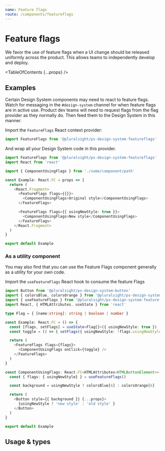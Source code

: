 ```yaml
---
name: Feature flags
route: /components/featureflags
---
```


# Feature flags

<Intro>
  We favor the use of feature flags when a UI change should be released
  uniformly across the product. This allows teams to independently develop
  and deploy.
</Intro>

<TableOfContents {...props} />

## Examples

Certain Design System components may need to react to feature flags. Watch for
messaging in the `#design-system` channel for when feature flags are in active
use. Product dev teams will need to request flags from the flag provider as
they normally do. Then feed them to the Design System in this manner.

Import the `FeatureFlags` React context provider:

```typescript noRender startExpanded
import FeatureFlags from '@pluralsight/ps-design-system-featureflags'
```

And wrap all your Design System code in this provider.

```typescript noRender startExpanded
import FeatureFlags from '@pluralsight/ps-design-system-featureflags'
import React from 'react'

import { ComponentUsingFlags } from './some/component/path'

const Example: React.FC = props => {
  return (
    <React.Fragment>
      <FeatureFlags flags={{}}>
        <ComponentUsingFlags>Original style</ComponentUsingFlags>
      </FeatureFlags>

      <FeatureFlags flags={{ usingNewStyle: true }}>
        <ComponentUsingFlags>New style</ComponentUsingFlags>
      </FeatureFlags>
    </React.Fragment>
  )
}

export default Example
```

### As a utility component

You may also find that you can use the Feature Flags component generally as a
utility for your own code.

Import the `useFeatureFlags` React hook to consume the feature Flags


```typescript
import Button from '@pluralsight/ps-design-system-button'
import { colorsBlue, colorsOrange } from '@pluralsight/ps-design-system-core'
import { useFeatureFlags } from '@pluralsight/ps-design-system-featureflags'
import React, { HTMLAttributes, useState } from 'react'

type Flag = { [name:string]: string | boolean | number }

const Example: React.FC = () => {
  const [flags, setFlags] = useState<Flag[]>({ usingNewStyle: true })
  const toggle = () => { setFlags({ usingNewStyle: !flags.usingNewStyle }) }

  return (
    <FeatureFlags flags={flags}>
      <ComponentUsingFlags onClick={toggle} />
    </FeatureFlags>
  )
}

const ComponentUsingFlags: React.FC<HTMLAttributes<HTMLButtonElement>> = props => {
  const { flags: { usingNewStyle} } = useFeatureFlags()

  const background = usingNewStyle ? colorsBlue[6] : colorsOrange[6]

  return (
    <Button style={{ background }} {...props}>
      {usingNewStyle ? 'new style' : 'old style' }
    </Button>
  )
}

export default Example
```


## Usage & types

<Usage
  install="npm install @pluralsight/ps-design-system-featureflags"
  import="import FeatureFlags from '@pluralsight/ps-design-system-featureflags'"
  packageName="featureflags"
/>

<TypesTable>
  <TypesProp
    name="children"
    type="React.ReactNode"
    desc="children that need this context"
  />
  <TypesProp
    name="flags"
    type="{ [name:string]: string | boolean | number }[]"
    desc="dictionary of flag names and values"
    default="{}"
  />
</TypesTable>

